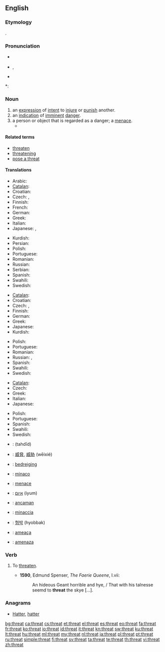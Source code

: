 ==English==

===Etymology===
{{etyl|ang}} {{term|þreat|þrēat|crowd, army}}.

===Pronunciation===
* {{a|UK}} {{IPA|/θrɛt/}}
* {{enPR|thrĕt}}, {{SAMPA|/TrEt/}}
* {{audio|en-us-threat.ogg|Audio (US)}}

*: {{rhymes|ɛt}}

===Noun===
{{en-noun}}

# an [[expression]] of [[intent]] to [[injure]] or [[punish]] another.
# an [[indication]] of [[imminent]] [[danger]].
# a person or object that is regarded as a danger; a [[menace]].
#* {{quote-news
|year=2011
|date=September 2
|author=Phil McNulty
|title=Bulgaria 0-3 England
|work=BBC
|url=http://news.bbc.co.uk/sport2/hi/football/14770875.stm
|page=
|passage=Rooney's United team-mate Chris Smalling was given his debut at right-back and was able to adjust to the international stage in relatively relaxed fashion as Bulgaria barely posed a '''threat''' of any consequence.}}

====Related terms====
* [[threaten]]
* [[threatening]]
* [[pose a threat]]

====Translations====
{{trans-top|expression of intent to injure or punish another}}
* Arabic: {{t|ar|تهديد|tr=tahdid}}
* [[Catalan]]: {{t|ca|amenaça|f}}
* Croatian: {{t-|hr|prijetnja|f}}
* Czech: {{t-|cs|hrozba|f}}, {{t|cs|výhrůžka|f}}
* Finnish: {{t-|fi|uhkaus}}
* French: {{t+|fr|menace}}
* German: {{t+|de|Drohung|f}}
* Greek: {{t+|el|απειλή|f|tr=apilí}}
* Italian: {{t+|it|minaccia|f}}
* Japanese: {{t|ja|脅迫|tr=kyōhaku}}, {{t|ja|脅かし|tr=odokashi}}
{{trans-mid}}
* Kurdish: {{t+|ku|tehdît}}
* Persian: {{t+|fa|تهدید|xs=Persian}}
* Polish: {{t|pl|groźba|f}}
* Portuguese: {{t+|pt|ameaça}}
* Romanian: {{t+|ro|amenințare|f}}
* Russian: {{t+|ru|угроза|f|tr=ugróza}}
* Serbian: {{t|sr|претња|f|tr=pretnja|sc=Cyrl}}
* Spanish: {{t-|es|amenaza|f}}
* Swahili: {{t+|sw|tisho|xs=Swahili}}
* Swedish: {{t+|sv|hot|n}}
{{trans-bottom}}

{{trans-top|indication of imminent danger}}
* [[Catalan]]: {{t|ca|amenaça|f}}
* Croatian: {{t-|hr|prijetnja|f}}
* Czech: {{t|cs|hrozba|f}}, {{t|cs|ohrožení|n}}
* Finnish: {{t+|fi|uhka}}
* German: {{t-|de|Bedrohung|f}}
* Greek: {{t+|el|απειλή|f|tr=apilí}}
* Japanese: {{t|ja|脅威|tr=kyōi}}
* Kurdish: {{t+|ku|هه‌ڕه‌شه‌|sc=ku-Arab}}
{{trans-mid}}
* Polish: {{t|pl|zagrożenie|n}}
* Portuguese: {{t+|pt|ameaça}}
* Romanian: {{t+|ro|amenințare|f}}
* Russian: {{t+|ru|угроза|f|tr=ugróza}}, {{t+|ru|опасность|f|tr=opásnost'}}
* Spanish: {{t-|es|amenaza|f}}
* Swahili: {{t+|sw|tisho|xs=Swahili}}
* Swedish: {{t+|sv|hot|n}}
{{trans-bottom}}

{{trans-top|person regarded as a danger}}
* [[Catalan]]: {{t|ca|amenaça|f}}
* Czech: {{t|cs|hrozba}}
* Greek: {{t+|el|απειλή|f|tr=apilí}}
* Italian: {{t+|it|minaccia|f}}
* Japanese: {{t|ja|脅威|tr=kyōi}}
{{trans-mid}}
* Polish: {{t|pl|zagrożenie|n}}
* Portuguese: {{t+|pt|ameaça}}
* Spanish: {{t|es|amenaza|f}}
* Swahili: {{t+|sw|tisho|xs=Swahili}}
* Swedish: {{t+|sv|hot|n}}
{{trans-bottom}}

{{checktrans-top}}
* {{ttbc|ar}}: {{Arab|[[تهديد]]}} (tahdīd) {{m}}
* {{ttbc|zh}}: [[威脅]], [[威胁]] (wēixié)
* {{ttbc|nl}}: [[bedreiging]] {{f}}
* {{ttbc|eo}}: [[minaco]]
* {{ttbc|fr}}: [[menace]] {{f}}
* {{ttbc|he}}: [[איום]] (iyum)
* {{ttbc|id}}: [[ancam|ancaman]]
* {{ttbc|it}}: [[minaccia]] {{f}}
* {{ttbc|ko}}: [[협박]] (hyobbak)
* {{ttbc|pt}}: [[ameaça]] {{f}}
* {{ttbc|es}}: [[amenaza]] {{f}}
{{trans-bottom}}

===Verb===
{{en-verb}}

# {{archaic}} To [[threaten]].
#* '''1590''', Edmund Spenser, ''The Faerie Queene'', I.vii:
#*: An hideous Geant horrible and hye, / That with his talnesse seemd to '''threat''' the skye [...].

===Anagrams===
* [[Hatter#English|Hatter]], [[hatter#English|hatter]]

[[bg:threat]]
[[ca:threat]]
[[cs:threat]]
[[et:threat]]
[[el:threat]]
[[es:threat]]
[[eo:threat]]
[[fa:threat]]
[[fr:threat]]
[[ko:threat]]
[[io:threat]]
[[id:threat]]
[[it:threat]]
[[kn:threat]]
[[sw:threat]]
[[ku:threat]]
[[lt:threat]]
[[hu:threat]]
[[ml:threat]]
[[my:threat]]
[[nl:threat]]
[[ja:threat]]
[[pl:threat]]
[[pt:threat]]
[[ru:threat]]
[[simple:threat]]
[[fi:threat]]
[[sv:threat]]
[[ta:threat]]
[[te:threat]]
[[th:threat]]
[[vi:threat]]
[[zh:threat]]